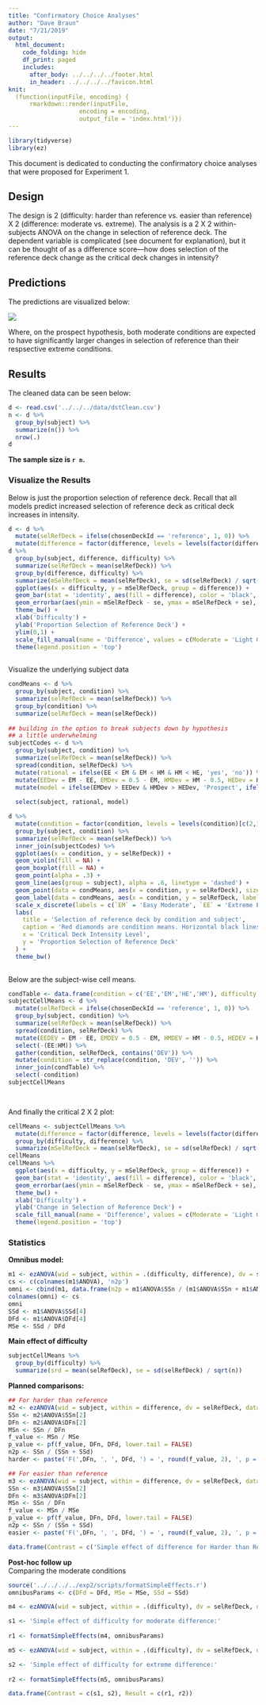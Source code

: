 ```yaml
---
title: "Confirmatory Choice Analyses"
author: "Dave Braun"
date: "7/21/2019"
output: 
  html_document:
    code_folding: hide
    df_print: paged
    includes: 
      after_body: ../../../../footer.html
      in_header: ../../../../favicon.html
knit:
  (function(inputFile, encoding) {
      rmarkdown::render(inputFile,
                    encoding = encoding,
                    output_file = 'index.html')})
---
```

```r
library(tidyverse)
library(ez)
```


This document is dedicated to conducting the confirmatory choice analyses that were proposed for Experiment 1. 

## Design
The design is 2 (difficulty: harder than reference vs. easier than reference) X 2 (difference: moderate vs. extreme). The analysis is a 2 X 2 within-subjects ANOVA on the change in selection of reference deck. The dependent variable is complicated (see document for explanation), but it can be thought of as a difference score---how does selection of the reference deck change as the critical deck changes in intensity?

## Predictions
The predictions are visualized below:

<img src='exp1RefChangeDifferences.png'>

Where, on the prospect hypothesis, both moderate conditions are expected to have significantly larger changes in selection of reference than their respsective extreme conditions.

## Results
The cleaned data can be seen below:
```r
d <- read.csv('../../../data/dstClean.csv')
n <- d %>% 
  group_by(subject) %>% 
  summarize(n()) %>% 
  nrow(.)
d
```
**The sample size is `r n`.**


### Visualize the Results

Below is just the proportion selection of reference deck. Recall that all models predict increased selection of reference deck as critical deck increases in intensity.  


```r
d <- d %>% 
  mutate(selRefDeck = ifelse(chosenDeckId == 'reference', 1, 0)) %>% 
  mutate(difference = factor(difference, levels = levels(factor(difference))[c(2,1)])) 
d %>% 
  group_by(subject, difference, difficulty) %>% 
  summarize(selRefDeck = mean(selRefDeck)) %>% 
  group_by(difference, difficulty) %>% 
  summarize(mSelRefDeck = mean(selRefDeck), se = sd(selRefDeck) / sqrt(n())) %>% 
  ggplot(aes(x = difficulty, y = mSelRefDeck, group = difference)) + 
  geom_bar(stat = 'identity', aes(fill = difference), color = 'black', position = position_dodge(width = 0.9)) + 
  geom_errorbar(aes(ymin = mSelRefDeck - se, ymax = mSelRefDeck + se), position = position_dodge(width = 0.9), width = 0.5) +
  theme_bw() + 
  xlab('Difficulty') +
  ylab('Proportion Selection of Reference Deck') +
  ylim(0,1) +
  scale_fill_manual(name = 'Difference', values = c(Moderate = 'Light Grey', Extreme = 'Black')) + 
  theme(legend.position = 'top')
  
```
Visualize the underlying subject data


```r

condMeans <- d %>% 
  group_by(subject, condition) %>% 
  summarize(selRefDeck = mean(selRefDeck)) %>% 
  group_by(condition) %>% 
  summarize(selRefDeck = mean(selRefDeck)) 
  
## building in the option to break subjects down by hypothesis
## a little underwhelming
subjectCodes <- d %>% 
  group_by(subject, condition) %>% 
  summarize(selRefDeck = mean(selRefDeck)) %>% 
  spread(condition, selRefDeck) %>% 
  mutate(rational = ifelse(EE < EM & EM < HM & HM < HE, 'yes', 'no')) %>% 
  mutate(EEDev = EM - EE, EMDev = 0.5 - EM, HMDev = HM - 0.5, HEDev = HE - HM) %>% 
  mutate(model = ifelse(EMDev > EEDev & HMDev > HEDev, 'Prospect', ifelse(EEDev > EMDev & EMDev > HMDev & HMDev > HEDev, 'Concave Down',
                                                                          ifelse(EEDev < EMDev & EMDev < HMDev & HMDev < HEDev, 'Concave Up', 'Other')))) %>% 
  select(subject, rational, model)

d %>% 
  mutate(condition = factor(condition, levels = levels(condition)[c(2,1,4,3)])) %>% 
  group_by(subject, condition) %>% 
  summarize(selRefDeck = mean(selRefDeck)) %>% 
  inner_join(subjectCodes) %>% 
  ggplot(aes(x = condition, y = selRefDeck)) + 
  geom_violin(fill = NA) +
  geom_boxplot(fill = NA) + 
  geom_point(alpha = .3) +
  geom_line(aes(group = subject), alpha = .6, linetype = 'dashed') +
  geom_point(data = condMeans, aes(x = condition, y = selRefDeck), size = 4, fill = 'red', shape = 23) +
  geom_label(data = condMeans, aes(x = condition, y = selRefDeck, label = round(selRefDeck,2), hjust = 1.5, vjust = 1.5)) +
  scale_x_discrete(labels = c(`EM` = 'Easy Moderate', `EE` = 'Extreme Easy', `HM` = 'Hard Moderate', `HE` = 'Hard Extreme')) +
  labs(
    title = 'Selection of reference deck by condition and subject',
    caption = 'Red diamonds are condition means. Horizontal black lines are medians.',
    x = 'Critical Deck Intensity Level',
    y = 'Proportion Selection of Reference Deck'
  ) +
  theme_bw()
  
```



Below are the subject-wise cell means.  

```r
condTable <- data.frame(condition = c('EE','EM','HE','HM'), difficulty = c(rep('Easier than Reference', 2), rep('Harder than Reference', 2)), difference = rep(c('Extreme', 'Moderate'), 2))
subjectCellMeans <- d %>% 
  mutate(selRefDeck = ifelse(chosenDeckId == 'reference', 1, 0)) %>% 
  group_by(subject, condition) %>% 
  summarize(selRefDeck = mean(selRefDeck)) %>% 
  spread(condition, selRefDeck) %>% 
  mutate(EEDEV = EM - EE, EMDEV = 0.5 - EM, HMDEV = HM - 0.5, HEDEV = HE - HM) %>% 
  select(-(EE:HM)) %>% 
  gather(condition, selRefDeck, contains('DEV')) %>% 
  mutate(condition = str_replace(condition, 'DEV', '')) %>% 
  inner_join(condTable) %>% 
  select(-condition) 
subjectCellMeans

  
```
And finally the critical 2 X 2 plot:

```r
cellMeans <- subjectCellMeans %>% 
  mutate(difference = factor(difference, levels = levels(factor(difference))[c(2,1)])) %>% 
  group_by(difficulty, difference) %>% 
  summarize(mSelRefDeck = mean(selRefDeck), se = sd(selRefDeck) / sqrt(n())) 
cellMeans
cellMeans %>% 
  ggplot(aes(x = difficulty, y = mSelRefDeck, group = difference)) +
  geom_bar(stat = 'identity', aes(fill = difference), color = 'black', position = position_dodge(width = 0.9)) +
  geom_errorbar(aes(ymin = mSelRefDeck - se, ymax = mSelRefDeck + se), position = position_dodge(width = 0.9), width = 0.5) +
  theme_bw() +
  xlab('Difficulty') +
  ylab('Change in Selection of Reference Deck') +
  scale_fill_manual(name = 'Difference', values = c(Moderate = 'Light Grey', Extreme = 'Black')) + 
  theme(legend.position = 'top')
```


### Statistics

**Omnibus model:**

```r
m1 <- ezANOVA(wid = subject, within = .(difficulty, difference), dv = selRefDeck, data = subjectCellMeans, detailed = TRUE)
cs <- c(colnames(m1$ANOVA), 'n2p')
omni <- cbind(m1, data.frame(n2p = m1$ANOVA$SSn / (m1$ANOVA$SSn + m1$ANOVA$SSd)))
colnames(omni) <- cs
omni
SSd <- m1$ANOVA$SSd[4]
DFd <- m1$ANOVA$DFd[4]
MSe <- SSd / DFd

```


**Main effect of difficulty**
```r
subjectCellMeans %>% 
  group_by(difficulty) %>% 
  summarize(srd = mean(selRefDeck), se = sd(selRefDeck) / sqrt(n))
```


**Planned comparisons:**

```r

## For harder than reference
m2 <- ezANOVA(wid = subject, within = difference, dv = selRefDeck, data = subjectCellMeans[subjectCellMeans$difficulty == 'Harder than Reference',], detailed = TRUE)
SSn <- m2$ANOVA$SSn[2]
DFn <- m2$ANOVA$DFn[2]
MSn <- SSn / DFn
f_value <- MSn / MSe
p_value <- pf(f_value, DFn, DFd, lower.tail = FALSE)
n2p <- SSn / (SSn + SSd)
harder <- paste('F(',DFn, ', ', DFd, ') = ', round(f_value, 2), ', p = ', round(p_value, 2), ', n2p = ', round(n2p, 2), sep = '')

## For easier than reference
m3 <- ezANOVA(wid = subject, within = difference, dv = selRefDeck, data = subjectCellMeans[subjectCellMeans$difficulty == 'Easier than Reference',], detailed = TRUE)
SSn <- m3$ANOVA$SSn[2]
DFn <- m3$ANOVA$DFn[2]
MSn <- SSn / DFn
f_value <- MSn / MSe
p_value <- pf(f_value, DFn, DFd, lower.tail = FALSE)
n2p <- SSn / (SSn + SSd)
easier <- paste('F(',DFn, ', ', DFd, ') = ', round(f_value, 2), ', p = ', round(p_value, 2), ', n2p = ', round(n2p, 2), sep = '')

data.frame(Contrast = c('Simple effect of difference for Harder than Reference', 'Simple effect of difference for Easier than Reference'), Result = c(harder, easier))
```


**Post-hoc follow up**  
Comparing the moderate conditions

```r
source('../../../../exp2/scripts/formatSimpleEffects.r')
omnibusParams <- c(DFd = DFd, MSe = MSe, SSd = SSd)

m4 <- ezANOVA(wid = subject, within = .(difficulty), dv = selRefDeck, data = subjectCellMeans[subjectCellMeans$difference == 'Moderate',], detailed = TRUE)

s1 <- 'Simple effect of difficulty for moderate difference:'
      
r1 <- formatSimpleEffects(m4, omnibusParams)

m5 <- ezANOVA(wid = subject, within = .(difficulty), dv = selRefDeck, data = subjectCellMeans[subjectCellMeans$difference == 'Extreme',], detailed = TRUE)

s2 <- 'Simple effect of difficulty for extreme difference:'
      
r2 <- formatSimpleEffects(m5, omnibusParams)

data.frame(Contrast = c(s1, s2), Result = c(r1, r2))

```











